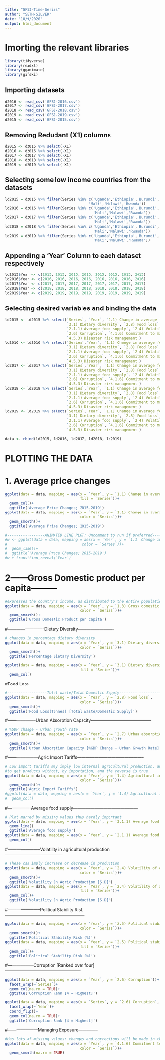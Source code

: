 ```yaml
---
title: "GFSI-Time-Series"
author: "SETH-SILVER"
date: "10/9/2020"
output: html_document
---
```


# Imorting the relevant libraries
```r
library(tidyverse)
library(readxl)
library(gganimate)
library(gifski)
```

## Importing datasets
```r
d2016 <- read_csv('GFSI-2016.csv')
d2017 <- read_csv('GFSI-2017.csv')
d2018 <- read_csv('GFSI-2018.csv')
d2019 <- read_csv('GFSI-2019.csv')
d2015 <- read_csv('GFSI-2015.csv')
```

## Removing Redudant (X1) columns
```r
d2015 <- d2015 %>% select(-X1)
d2016 <- d2016 %>% select(-X1)
d2017 <- d2017 %>% select(-X1)
d2018 <- d2018 %>% select(-X1)
d2019 <- d2019 %>% select(-X1)
```


## Selecting some low income countries from the datasets
```r
ld2015 = d2015 %>% filter(Series %in% c('Uganda','Ethiopia','Burundi','Benin','Mozambique',
                                      'Mali','Malawi','Rwanda'))
ld2016 = d2016 %>% filter(Series %in% c('Uganda','Ethiopia','Burundi','Benin','Mozambique',
                                        'Mali','Malawi','Rwanda'))
ld2017 = d2017 %>% filter(Series %in% c('Uganda','Ethiopia','Burundi','Benin','Mozambique',
                                        'Mali','Malawi','Rwanda'))
ld2018 = d2018 %>% filter(Series %in% c('Uganda','Ethiopia','Burundi','Benin','Mozambique',
                                        'Mali','Malawi','Rwanda'))
ld2019 = d2019 %>% filter(Series %in% c('Uganda','Ethiopia','Burundi','Benin','Mozambique',
                                        'Mali','Malawi','Rwanda'))
```


## Appending a 'Year' Column to each dataset respectively
```r
ld2015$Year <- c(2015, 2015, 2015, 2015, 2015, 2015, 2015, 2015)
ld2016$Year <- c(2016, 2016, 2016, 2016, 2016, 2016, 2016, 2016)
ld2017$Year <- c(2017, 2017, 2017, 2017, 2017, 2017, 2017, 2017)
ld2018$Year <- c(2018, 2018, 2018, 2018, 2018, 2018, 2018, 2018)
ld2019$Year <- c(2019, 2019, 2019, 2019, 2019, 2019, 2019, 2019)
```


## Selecting desired variables and binding the data
```r
ld2015 <- ld2015 %>% select(`Series`, `Year`, `1.1) Change in average food costs`, `1.3) Gross domestic product per capita (US$ PPP)`,
                            `3.1) Dietary diversity`, `2.8) Food loss`, `2.7) Urban absorption capacity`, `1.4) Agricultural import tariffs`,
                            `2.1.1) Average food supply`, `2.4) Volatility of agricultural production`, `2.5) Political stability risk`,
                            `2.6) Corruption`, `4.1.6) Commitment to managing exposure`,`4.5.1) Food import dependency`, `4.5.2) Dependence on natural capital`,
                            `4.5.3) Disaster risk management`)
ld2016 <- ld2016 %>% select(`Series`,`Year`, `1.1) Change in average food costs`, `1.3) Gross domestic product per capita (US$ PPP)`,
                            `3.1) Dietary diversity`, `2.8) Food loss`, `2.7) Urban absorption capacity`, `1.4) Agricultural import tariffs`,
                            `2.1.1) Average food supply`, `2.4) Volatility of agricultural production`, `2.5) Political stability risk`,
                            `2.6) Corruption`, `4.1.6) Commitment to managing exposure`,`4.5.1) Food import dependency`, `4.5.2) Dependence on natural capital`,
                            `4.5.3) Disaster risk management`)
ld2017 <- ld2017 %>% select(`Series`,`Year`, `1.1) Change in average food costs`, `1.3) Gross domestic product per capita (US$ PPP)`,
                            `3.1) Dietary diversity`, `2.8) Food loss`, `2.7) Urban absorption capacity`, `1.4) Agricultural import tariffs`,
                            `2.1.1) Average food supply`, `2.4) Volatility of agricultural production`, `2.5) Political stability risk`,
                            `2.6) Corruption`, `4.1.6) Commitment to managing exposure`,`4.5.1) Food import dependency`, `4.5.2) Dependence on natural capital`,
                            `4.5.3) Disaster risk management`)
ld2018 <- ld2018 %>% select(`Series`,`Year`, `1.1) Change in average food costs`, `1.3) Gross domestic product per capita (US$ PPP)`,
                            `3.1) Dietary diversity`, `2.8) Food loss`, `2.7) Urban absorption capacity`, `1.4) Agricultural import tariffs`,
                            `2.1.1) Average food supply`, `2.4) Volatility of agricultural production`, `2.5) Political stability risk`,
                            `2.6) Corruption`, `4.1.6) Commitment to managing exposure`,`4.5.1) Food import dependency`, `4.5.2) Dependence on natural capital`,
                            `4.5.3) Disaster risk management`)
ld2019 <- ld2019 %>% select(`Series`,`Year`, `1.1) Change in average food costs`, `1.3) Gross domestic product per capita (US$ PPP)`,
                            `3.1) Dietary diversity`, `2.8) Food loss`, `2.7) Urban absorption capacity`, `1.4) Agricultural import tariffs`,
                            `2.1.1) Average food supply`, `2.4) Volatility of agricultural production`, `2.5) Political stability risk`,
                            `2.6) Corruption`, `4.1.6) Commitment to managing exposure`,`4.5.1) Food import dependency`, `4.5.2) Dependence on natural capital`,
                            `4.5.3) Disaster risk management`)

data <- rbind(ld2015, ld2016, ld2017, ld2018, ld2019)
```


# PLOTTING THE DATA
# 1. Average price changes
```r
ggplot(data = data, mapping = aes(x = `Year`, y = `1.1) Change in average food costs`,
                                  fill = `Series`))+
  geom_col()+
  ggtitle('Average Price Changes; 2015-2019')
ggplot(data = data, mapping = aes(x = `Year`, y = `1.1) Change in average food costs`,
                                  color = `Series`))+
  geom_smooth()+
  ggtitle('Average Price Changes; 2015-2019')

#-----------------ANIMATED LINE PLOT: Uncomment to run if preferred------------------------------
#w <- ggplot(data = data, mapping = aes(x = `Year`, y = `1.1) Change in average food costs`,
#                                  color = `Series`))+
#  geom_line()+
#  ggtitle('Average Price Changes; 2015-2019')
#w + transition_reveal(`Year`)
```


# 2------Gross Domestic product per capita---------
```r
#expresses the country's income, as distributed to the entire population [GDP/Population]
ggplot(data = data, mapping = aes(x = `Year`, y = `1.3) Gross domestic product per capita (US$ PPP)`,
                                  color = `Series`))+
  geom_smooth()+
  ggtitle('Gross Domestic Product per capita')
```


#-------------------------Dietary Diversity-------------------------
```r
# changes in percentage dietary diversity
ggplot(data = data, mapping = aes(x = `Year`, y = `3.1) Dietary diversity`,
                                  color = `Series`))+
  geom_smooth()+
  ggtitle('Percentage Dietary Diversity')

ggplot(data = data, mapping = aes(x = `Year`, y = `3.1) Dietary diversity`,
                                  fill = `Series`))+
  geom_col()
```

#Food Loss
```r
#------------------Total waste/Total Domestic Supply---------------------------------------
ggplot(data = data, mapping = aes(x = `Year`, y = `2.8) Food loss`,
                                  color = `Series`))+
  geom_smooth()+
  ggtitle('Food Loss(Tonnes) [Total waste/Domestic Supply]')
```

#--------------------Urban Absorption Capacity------------------------------------------
```r
# %GDP change - Urban growth rate
ggplot(data = data, mapping = aes(x = `Year`, y = `2.7) Urban absorption capacity`,
                                  color = `Series`))+
  geom_smooth()+
  ggtitle('Urban Absorption Capacity [%GDP Change - Urban Growth Rate]')
```


#---------------------Agric Import Tariffs-----------------------------------------------
```r
# Low import tariffs may imply low internal agricultural production, and therefore an implied need
#to get products without, by importation, and the reverse is true
ggplot(data = data, mapping = aes(x = `Year`, y = `1.4) Agricultural import tariffs`,
                                  color = `Series`))+
  geom_smooth()+
  ggtitle('Agric Import Tariffs')
#ggplot(data = data, mapping = aes(x = `Year`, y = `1.4) Agricultural import tariffs`, fill = `Series`))+
#  geom_col()
```

#----------------Average food supply---------------------------------------------
```r
# Plot marred by missing values thus hardly important
ggplot(data = data, mapping = aes(x = `Year`, y = `2.1.1) Average food supply`))+
  geom_line()
  ggtitle('Average food supply')
ggplot(data = data, mapping = aes(x = `Year`, y = `2.1.1) Average food supply`, fill = `Series`))+
  geom_col()
```

#-----------------------Volatility in agricultural production----------------------------------------
```r
# These can imply increase or decrease in production
ggplot(data = data, mapping = aes(x = `Year`, y = `2.4) Volatility of agricultural production`,
                                  color = `Series`))+
  geom_smooth()+
  ggtitle('Volatility In Agric Production [S.D]')
ggplot(data = data, mapping = aes(x = `Year`, y = `2.4) Volatility of agricultural production`,
                                  fill = `Series`))+
  geom_col()+
  ggtitle('Volatility In Agric Production [S.D]')
```


#-----------------------Political Stability Risk--------------------------------------------------------
```r
ggplot(data = data, mapping = aes(x = `Year`, y = `2.5) Political stability risk`,
                                  color = `Series`))+
  geom_smooth()+
  ggtitle('Political Stability Risk (%)')
ggplot(data = data, mapping = aes(x = `Year`, y = `2.5) Political stability risk`,
                                  fill = `Series`))+
  geom_col()+
  ggtitle('Political Stability Risk (%)')
```


#------------------Corruption [Ranked over four]-----------------------------------------------------
```r
ggplot(data = data, mapping = aes(x = `Year`, y = `2.6) Corruption`))+
  facet_wrap(~`Series`)+
  geom_col(na.rm = TRUE)+
  ggtitle('Corruption Rank [4 = Highest]')

ggplot(data = data, mapping = aes(x = `Series`, y = `2.6) Corruption`, fill = `Series`))+
  facet_wrap(~`Year`)+
  coord_flip()+
  geom_col(na.rm = TRUE)+
  ggtitle('Corruption Rank [4 = Highest]')
```

#---------------------Managing Exposure--------------
```r
#Has lots of missing values: changes and corrections will be made in the near future
ggplot(data = data, mapping = aes(x = `Year`, y = `4.1.6) Commitment to managing exposure`,
                                  color = `Series`))+
  geom_smooth(na.rm = TRUE)
```

